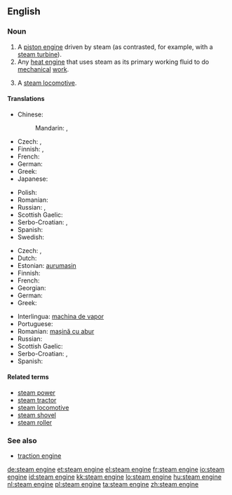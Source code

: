 ==English==

===Noun===
{{en-noun|head=[[steam]] [[engine]]}}

# A [[piston engine]] driven by steam (as contrasted, for example, with a [[steam turbine]]).
# Any [[heat engine]] that uses steam as its primary working fluid to do [[mechanical]] [[work]].
# {{British}} A [[steam locomotive]].

====Translations====
{{trans-top|piston engine driven by steam}}
* Chinese:
*: Mandarin: {{t|cmn|蒸汽機|sc=Hani}}, {{t|cmn|蒸汽机|tr=zhēngqìjī|sc=Hani}}
* Czech: {{t-|cs|parní stroj|m}}, {{t-|cs|parostroj|m}}
* Finnish: {{t+|fi|höyrykone}}, {{t-|fi|mäntähöyrykone}}
* French: {{t+|fr|machine à vapeur|f}}
* German: {{t+|de|Dampfmaschine|f}}
* Greek: {{t+|el|ατμομηχανή|f|tr=atmomichaní|sc=Grek}}
* Japanese: {{t+|ja|蒸気機関|tr=じょうききかん, jōki kikan|sc=Jpan}}
{{trans-mid}}
* Polish: {{t+|pl|maszyna|f}} {{t+|pl|parowy|alt=parowa}}
* Romanian: {{t-|ro|mașină cu abur|f}}
* Russian: {{t+|ru|паровая машина|f|tr=parovája mašína|sc=Cyrl}}, {{t+|ru|паровой двигатель|m|tr=parovój dvígatelʹ|sc=Cyrl}}
* Scottish Gaelic: {{t-|gd|einnsean-smùide|m}}
* Serbo-Croatian: {{t-|sh|parni stroj|m}}, {{t-|sh|parni stapni stroj|m}}
* Spanish: {{t+|es|máquina de vapor|f}}
* Swedish: {{t+|sv|ångmaskin|c}}
{{trans-bottom}}

{{trans-top|any steam-driven heat engine}}
* Czech: {{t-|cs|parní stroj|m}}, {{t-|cs|parostroj|m}}
* Dutch: {{t+|nl|stoommachine|f}}
* Estonian: [[aurumasin]]
* Finnish: {{t+|fi|höyrykone}}
* French: {{t+|fr|machine à vapeur|f}}
* Georgian: {{t-|ka|ორთქლის მანქანა|tr=ort'k'lis mank'ana|sc=Geor}}
* German: {{t+|de|Dampfmaschine|f}}
* Greek: {{t+|el|ατμομηχανή|f|tr=atmomichaní|sc=Grek}}
{{trans-mid}}
* Interlingua: [[machina de vapor]]
* Portuguese: {{t+|pt|máquina a vapor|f}}
* Romanian: [[mașină cu abur]]
* Russian: {{t+|ru|паровая машина|f|tr=parovája mašína|sc=Cyrl}}
* Scottish Gaelic: {{t-|gd|einnsean-smùide|m}}
* Serbo-Croatian: {{t-|sh|parni stroj|m}}, {{t-|sh|parostroj|m}}
* Spanish: {{t+|es|máquina de vapor|f}}
{{trans-bottom}}

{{trans-see|steam locomotive}}

====Related terms====
* [[steam power]]
* [[steam tractor]]
* [[steam locomotive]]
* [[steam shovel]]
* [[steam roller]]

===See also===
* [[traction engine]]

[[de:steam engine]]
[[et:steam engine]]
[[el:steam engine]]
[[fr:steam engine]]
[[io:steam engine]]
[[id:steam engine]]
[[kk:steam engine]]
[[lo:steam engine]]
[[hu:steam engine]]
[[nl:steam engine]]
[[pl:steam engine]]
[[ta:steam engine]]
[[zh:steam engine]]